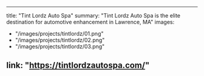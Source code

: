 
---
title: "Tint Lordz Auto Spa"
summary: "Tint Lordz Auto Spa is the elite destination for automotive enhancement in Lawrence, MA"
images:
  - "/images/projects/tintlordz/01.png"
  - "/images/projects/tintlordz/02.png"
  - "/images/projects/tintlordz/03.png"

link: "https://tintlordzautospa.com/"
---

